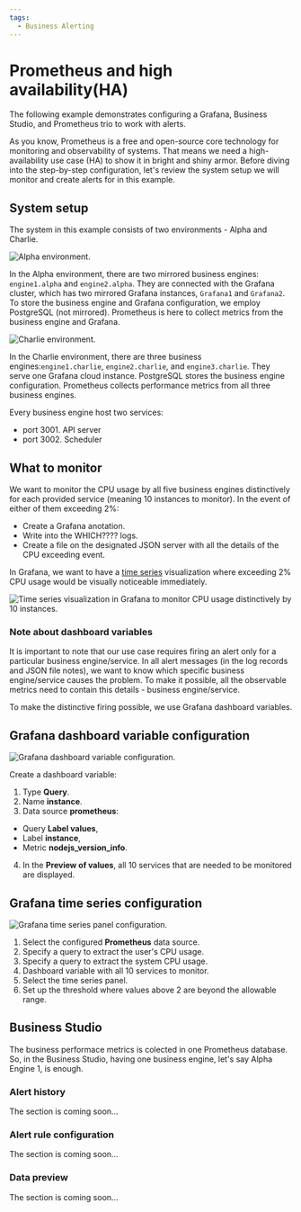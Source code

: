 ```yaml
---
tags:
  - Business Alerting
---
```



# Prometheus and high availability(HA)

The following example demonstrates configuring a Grafana, Business Studio, and Prometheus trio to work with alerts. 

As you know, Prometheus is a free and open-source core technology for monitoring and observability of systems. That means we need a high-availability use case (HA) to show it in bright and shiny armor. Before diving into the step-by-step configuration, let's review the system setup we will monitor and create alerts for in this example.

## System setup

The system in this example consists of two environments - Alpha and Charlie.

<Image
  title="Alpha environment."
  src="/img/big/business-alerting/alpha.png"
/>

In the Alpha environment, there are two mirrored business engines: `engine1.alpha` and `engine2.alpha`. They are connected with the Grafana cluster, which has two mirrored Grafana instances, `Grafana1` and `Grafana2`. To store the business engine and Grafana configuration, we employ PostgreSQL (not mirrored). Prometheus is here to collect metrics from the business engine and Grafana.

<Image
  title="Charlie environment."
  src="/img/big/business-alerting/charlie.png"
/>

In the Charlie environment, there are three business engines:`engine1.charlie`, `engine2.charlie`, and `engine3.charlie`. They serve one Grafana cloud instance. PostgreSQL stores the business engine configuration. Prometheus collects performance metrics from all three business engines.

Every business engine host two services:
  - port 3001. API server
  - port 3002. Scheduler

## What to monitor

We want to monitor the CPU usage by all five business engines distinctively for each provided service (meaning 10 instances to monitor). In the event of either of them exceeding 2%:
 - Create a Grafana anotation.
 - Write into the WHICH???? logs.
 - Create a file on the designated JSON server with all the details of the CPU exceeding event.

In Grafana, we want to have a [time series](https://youtu.be/YpOazX67GSo?si=JI0c0V4eocKAvy2S) visualization where exceeding 2% CPU usage would be visually noticeable immediately.

<Image
  title="Time series visualization in Grafana to monitor CPU usage distinctively by 10 instances."
  src="/img/big/business-alerting/time-series-look.png"
/>

### Note about dashboard variables

It is important to note that our use case requires firing an alert only for a particular business engine/service. In all alert messages (in the log records and JSON file notes), we want to know which specific business engine/service causes the problem. To make it possible, all the observable metrics need to contain this details - business engine/service. 

To make the distinctive firing possible, we use Grafana dashboard variables.

## Grafana dashboard variable configuration

<Image
  title="Grafana dashboard variable configuration."
  src="/img/big/business-alerting/dashboard-var-conf.png"
/>

Create a dashboard variable:
1. Type **Query**.
2. Name **instance**.
3. Data source **prometheus**:
  - Query **Label values**, 
  - Label **instance**,
  - Metric **nodejs_version_info**.
4. In the **Preview of values**, all 10 services that are needed to be monitored are displayed.

## Grafana time series configuration

<Image
  title="Grafana time series panel configuration."
  src="/img/big/business-alerting/time-series-conf.png"
/>

1. Select the configured **Prometheus** data source.
2. Specify a query to extract the user's CPU usage.
3. Specify a query to extract the system CPU usage.
4. Dashboard variable with all 10 services to monitor.
5. Select the time series panel.
6. Set up the threshold where values above 2 are beyond the allowable range.

## Business Studio

The business performace metrics is colected in one Prometheus database. So, in the Business Studio, having one business engine, let's say Alpha Engine 1, is enough. 

### Alert history

The section is coming soon...

### Alert rule configuration

The section is coming soon...

### Data preview

The section is coming soon...
